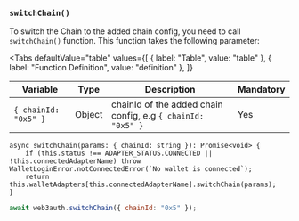 
### `switchChain()`

To switch the Chain to the added chain config, you need to call `switchChain()` function. This function takes the following parameter:

<Tabs
  defaultValue="table"
  values={[
    { label: "Table", value: "table" },
    { label: "Function Definition", value: "definition" },
  ]}
>

<TabItem value="table">

| Variable             | Type   | Description                                                 | Mandatory |
| -------------------- | ------ | ----------------------------------------------------------- | --------- |
| `{ chainId: "0x5" }` | Object | chainId of the added chain config, e.g `{ chainId: "0x5" }` | Yes       |

</TabItem>

<TabItem value="definition">

```tsx
async switchChain(params: { chainId: string }): Promise<void> {
    if (this.status !== ADAPTER_STATUS.CONNECTED || !this.connectedAdapterName) throw WalletLoginError.notConnectedError(`No wallet is connected`);
    return this.walletAdapters[this.connectedAdapterName].switchChain(params);
}
```

</TabItem>

</Tabs>

```javascript
await web3auth.switchChain({ chainId: "0x5" });
```
